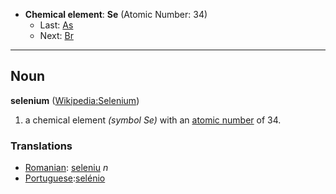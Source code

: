 *'''Chemical element''': '''Se''' (Atomic Number: 34)
**Last: [[Arsenic|As]]
**Next: [[Bromine|Br]]
----
== Noun ==
'''selenium''' ([[en:Selenium|Wikipedia:Selenium]])

# a chemical element ''(symbol Se)'' with an [[atomic number]] of 34.

===Translations===
*[[Romanian]]: [[seleniu]] ''n''
*[[Portuguese]]:[[selénio]]